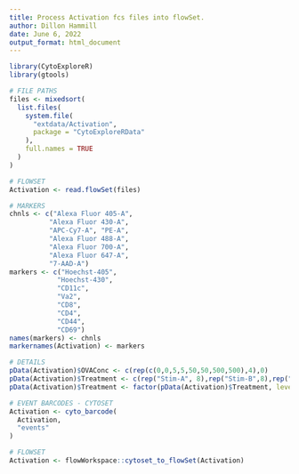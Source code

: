 ```yaml
---
title: Process Activation fcs files into flowSet.
author: Dillon Hammill
date: June 6, 2022
output_format: html_document
---
```

```r
library(CytoExploreR)
library(gtools)

# FILE PATHS
files <- mixedsort(
  list.files(
    system.file(
      "extdata/Activation", 
      package = "CytoExploreRData"
    ), 
    full.names = TRUE
  )
)

# FLOWSET
Activation <- read.flowSet(files)

# MARKERS
chnls <- c("Alexa Fluor 405-A",
          "Alexa Fluor 430-A",
          "APC-Cy7-A", "PE-A",
          "Alexa Fluor 488-A",
          "Alexa Fluor 700-A",
          "Alexa Fluor 647-A",
          "7-AAD-A")
markers <- c("Hoechst-405",
            "Hoechst-430",
            "CD11c",
            "Va2",
            "CD8",
            "CD4",
            "CD44",
            "CD69")
names(markers) <- chnls
markernames(Activation) <- markers

# DETAILS
pData(Activation)$OVAConc <- c(rep(c(0,0,5,5,50,50,500,500),4),0)
pData(Activation)$Treatment <- c(rep("Stim-A", 8),rep("Stim-B",8),rep("Stim-C",8),rep("Stim-D",8),"NA")
pData(Activation)$Treatment <- factor(pData(Activation)$Treatment, levels = c("Stim-A","Stim-B","Stim-C","Stim-D","NA"))

# EVENT BARCODES - CYTOSET
Activation <- cyto_barcode(
  Activation,
  "events"
)

# FLOWSET
Activation <- flowWorkspace::cytoset_to_flowSet(Activation)
```
